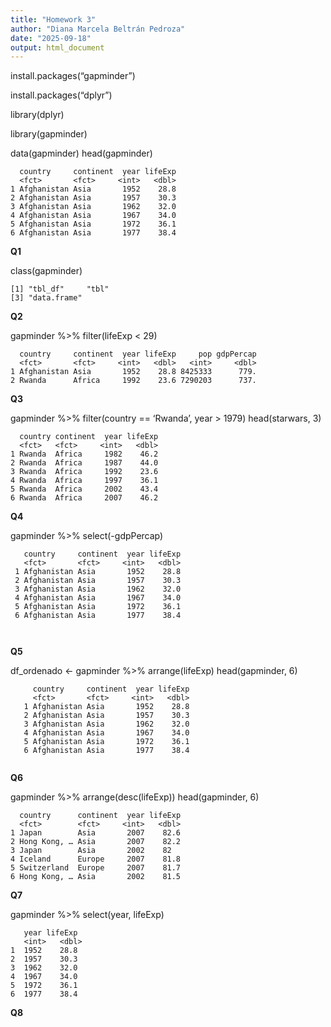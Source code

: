 ```yaml
---
title: "Homework 3"
author: "Diana Marcela Beltrán Pedroza"
date: "2025-09-18"
output: html_document
---
```


install.packages("gapminder")

install.packages("dplyr")

library(dplyr)

library(gapminder)

data(gapminder)
head(gapminder)

      country     continent  year lifeExp 
      <fct>       <fct>     <int>   <dbl> 
    1 Afghanistan Asia       1952    28.8 
    2 Afghanistan Asia       1957    30.3 
    3 Afghanistan Asia       1962    32.0 
    4 Afghanistan Asia       1967    34.0 
    5 Afghanistan Asia       1972    36.1 
    6 Afghanistan Asia       1977    38.4 
    
**Q1**

class(gapminder)

    [1] "tbl_df"     "tbl" 
    [3] "data.frame"
    

**Q2**

gapminder %>% 
  filter(lifeExp < 29)
  
      country     continent  year lifeExp     pop gdpPercap 
      <fct>       <fct>     <int>   <dbl>   <int>     <dbl> 
    1 Afghanistan Asia       1952    28.8 8425333      779.
    2 Rwanda      Africa     1992    23.6 7290203      737.

**Q3**

gapminder %>% 
  filter(country == 'Rwanda', year > 1979)
  head(starwars, 3)

      country continent  year lifeExp 
      <fct>   <fct>     <int>   <dbl>
    1 Rwanda  Africa     1982    46.2 
    2 Rwanda  Africa     1987    44.0 
    3 Rwanda  Africa     1992    23.6 
    4 Rwanda  Africa     1997    36.1 
    5 Rwanda  Africa     2002    43.4 
    6 Rwanda  Africa     2007    46.2
    
    
**Q4**

gapminder %>% 
select(-gdpPercap) 



       country     continent  year lifeExp 
       <fct>       <fct>     <int>   <dbl> 
     1 Afghanistan Asia       1952    28.8 
     2 Afghanistan Asia       1957    30.3 
     3 Afghanistan Asia       1962    32.0 
     4 Afghanistan Asia       1967    34.0 
     5 Afghanistan Asia       1972    36.1 
     6 Afghanistan Asia       1977    38.4 
     
     

**Q5** 


df_ordenado <- gapminder %>% 
arrange(lifeExp)
head(gapminder, 6)

         country     continent  year lifeExp 
         <fct>       <fct>     <int>   <dbl> 
       1 Afghanistan Asia       1952    28.8 
       2 Afghanistan Asia       1957    30.3 
       3 Afghanistan Asia       1962    32.0 
       4 Afghanistan Asia       1967    34.0 
       5 Afghanistan Asia       1972    36.1 
       6 Afghanistan Asia       1977    38.4
     

**Q6**

gapminder %>% 
arrange(desc(lifeExp))
head(gapminder, 6)

      country      continent  year lifeExp 
      <fct>        <fct>     <int>   <dbl>
    1 Japan        Asia       2007    82.6 
    2 Hong Kong, … Asia       2007    82.2 
    3 Japan        Asia       2002    82  
    4 Iceland      Europe     2007    81.8 
    5 Switzerland  Europe     2007    81.7 
    6 Hong Kong, … Asia       2002    81.5
    
**Q7** 

gapminder %>% 
select(year, lifeExp)

       year lifeExp
       <int>   <dbl> 
    1  1952    28.8 
    2  1957    30.3 
    3  1962    32.0 
    4  1967    34.0 
    5  1972    36.1 
    6  1977    38.4
    
**Q8** 


